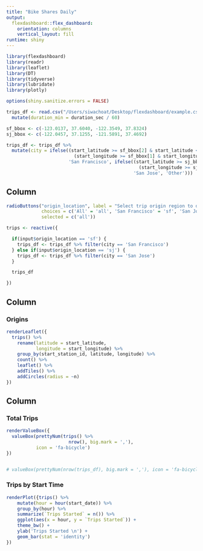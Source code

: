 ```yaml
---
title: "Bike Shares Daily"
output: 
  flexdashboard::flex_dashboard:
    orientation: columns
    vertical_layout: fill
runtime: shiny
---
```


```r
library(flexdashboard)
library(readr)
library(leaflet)
library(DT)
library(tidyverse)
library(lubridate)
library(plotly)

options(shiny.sanitize.errors = FALSE)

trips_df <- read.csv("/Users/siwachoat/Desktop/flexdashboard/example.csv") %>%
  mutate(duration_min = duration_sec / 60)

sf_bbox <- c(-123.0137, 37.6040, -122.3549, 37.8324)
sj_bbox <- c(-122.0457, 37.1255, -121.5891, 37.4692)

trips_df <- trips_df %>%
  mutate(city = ifelse((start_latitude >= sf_bbox[2] & start_latitude <= sf_bbox[4]) &
                         (start_longitude >= sf_bbox[1] & start_longitude <= sf_bbox[3]),
                       'San Francisco', ifelse((start_latitude >= sj_bbox[2] & start_latitude <= sj_bbox[4]) &
                                                 (start_longitude >= sj_bbox[1] & start_longitude <= sj_bbox[3]),
                                               'San Jose', 'Other')))
```

Column {data-width=200 .sidebar}
-----------------------------------------------------------------------

```r

radioButtons("origin_location", label = "Select trip origin region to display:", 
             choices = c('All' = 'all', 'San Francisco' = 'sf', 'San Jose' = 'sj'), 
             selected = c('all'))

trips <- reactive({

  if(input$origin_location == 'sf') {
    trips_df <- trips_df %>% filter(city == 'San Francisco')
  } else if(input$origin_location == 'sj') {
    trips_df <- trips_df %>% filter(city == 'San Jose')
  }

  trips_df

})

```

Column {data-width=450}
-----------------------------------------------------------------------

### Origins

```r

renderLeaflet({
  trips() %>%
    rename(latitude = start_latitude,
           longitude = start_longitude) %>%
    group_by(start_station_id, latitude, longitude) %>%
    count() %>%
    leaflet() %>%
    addTiles() %>%
    addCircles(radius = ~n)
})
```

Column {data-width=350}
-----------------------------------------------------------------------

### Total Trips

```r

renderValueBox({
  valueBox(prettyNum(trips() %>%
                       nrow(), big.mark = ','), 
           icon = 'fa-bicycle')
})


# valueBox(prettyNum(nrow(trips_df), big.mark = ','), icon = 'fa-bicycle')
```

### Trips by Start Time

```r

renderPlot({trips() %>%
    mutate(hour = hour(start_date)) %>%
    group_by(hour) %>%
    summarize(`Trips Started` = n()) %>%
    ggplot(aes(x = hour, y = `Trips Started`)) +
    theme_bw() +
    ylab('Trips Started \n') +
    geom_bar(stat = 'identity') 
})


```


